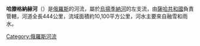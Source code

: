'''哈滕格納赫河'''（{{lang-ru|Хатынгнах|Khatyngnakh}}）是[[俄羅斯|俄羅斯]]的河流，屬於[[烏揚季納河|烏揚季納河]]的左支流，由[[薩哈共和國|薩哈共和國]]負責管轄，河道全長444公里，流域面積約10,100平方公里，河水主要來自融雪和雨水。

{{Russia-geo-stub}}

[[Category:俄羅斯河流|Category:俄羅斯河流]]